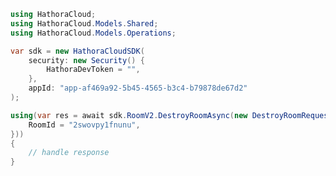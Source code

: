 ```csharp DestroyRoom.cs
using HathoraCloud;
using HathoraCloud.Models.Shared;
using HathoraCloud.Models.Operations;

var sdk = new HathoraCloudSDK(
    security: new Security() {
        HathoraDevToken = "",
    },
    appId: "app-af469a92-5b45-4565-b3c4-b79878de67d2"
);

using(var res = await sdk.RoomV2.DestroyRoomAsync(new DestroyRoomRequest() {
    RoomId = "2swovpy1fnunu",
}))
{
    // handle response
}
```
